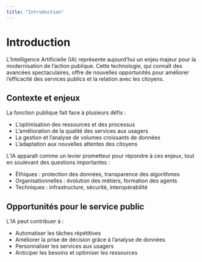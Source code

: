 ```yaml
---
title: "Introduction"
---
```


# Introduction

L'Intelligence Artificielle (IA) représente aujourd'hui un enjeu majeur pour la modernisation de l'action publique. Cette technologie, qui connaît des avancées spectaculaires, offre de nouvelles opportunités pour améliorer l'efficacité des services publics et la relation avec les citoyens.

## Contexte et enjeux

La fonction publique fait face à plusieurs défis :

- L'optimisation des ressources et des processus
- L'amélioration de la qualité des services aux usagers
- La gestion et l'analyse de volumes croissants de données
- L'adaptation aux nouvelles attentes des citoyens

L'IA apparaît comme un levier prometteur pour répondre à ces enjeux, tout en soulevant des questions importantes :

- Éthiques : protection des données, transparence des algorithmes
- Organisationnelles : évolution des métiers, formation des agents
- Techniques : infrastructure, sécurité, interopérabilité

## Opportunités pour le service public

L'IA peut contribuer à :

- Automatiser les tâches répétitives
- Améliorer la prise de décision grâce à l'analyse de données
- Personnaliser les services aux usagers
- Anticiper les besoins et optimiser les ressources